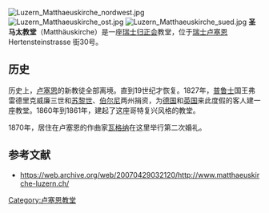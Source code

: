 [[File:Luzern_Matthaeuskirche_nordwest.jpg|thumb]]
[[File:Luzern_Matthaeuskirche_ost.jpg|thumb]]
[[File:Luzern_Matthaeuskirche_sued.jpg|thumb]]
'''圣马太教堂'''（Matthäuskirche）是一座[[瑞士归正会|瑞士归正会]]教堂，位于[[瑞士|瑞士]][[卢塞恩|卢塞恩]] Hertensteinstrasse 街30号。

==历史==
历史上，[[卢塞恩|卢塞恩]]的新教徒全部离境。直到19世纪才恢复。1827年，[[普鲁士|普鲁士]]国王弗雷德里克威廉三世和[[苏黎世|苏黎世]]、[[伯尔尼|伯尔尼]]两州捐资，为[[德国|德国]]和[[英国|英国]]来此度假的客人建一座教堂。1860年到1861年，建起了这座哥特复兴风格的教堂。 

1870年，居住在卢塞恩的作曲家[[瓦格纳|瓦格纳]]在这里举行第二次婚礼。

==参考文献==
*https://web.archive.org/web/20070429032120/http://www.matthaeuskirche-luzern.ch/

[[Category:卢塞恩教堂|Category:卢塞恩教堂]]